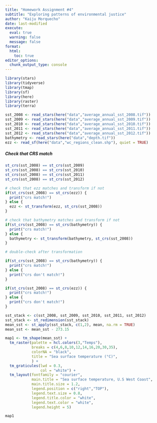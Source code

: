 ```yaml
---
title: "Homework Assignment #4"
subtitle: "Exploring patterns of environmental justice"
author: "Kaiju Morquecho"
date: last-modified
execute: 
  eval: true
  warning: false
  message: false
format:
  html:
    toc: true
editor_options: 
  chunk_output_type: console
---
```


```r
library(stars)
library(tidyverse)
library(tmap)
library(sf)
library(here)
library(raster)
library(terra)
```

```r
sst_2008 <- read_stars(here("data","average_annual_sst_2008.tif"))
sst_2009 <- read_stars(here("data","average_annual_sst_2009.tif"))
sst_2010 <- read_stars(here("data","average_annual_sst_2010.tif"))
sst_2011 <- read_stars(here("data","average_annual_sst_2011.tif"))
sst_2012 <- read_stars(here("data","average_annual_sst_2012.tif"))
bathymetry <- read_stars(here("data","depth.tif"))
ezz <- read_sf(here("data","wc_regions_clean.shp"), quiet = TRUE)

```

##### Check that CRS match

```r
st_crs(sst_2008) == st_crs(sst_2009)
st_crs(sst_2008) == st_crs(sst_2010)
st_crs(sst_2008) == st_crs(sst_2011)
st_crs(sst_2008) == st_crs(sst_2012)
```

```r
# check that ezz matches and transform if not
if(st_crs(sst_2008) == st_crs(ezz)) {
  print("crs match!")
} else { 
  ezz <- st_transform(ezz, st_crs(sst_2008))
}

# check that bathymetry matches and transform if not
if(st_crs(sst_2008) == st_crs(bathymetry)) {
  print("crs match!")
} else { 
  bathymetry <- st_transform(bathymetry, st_crs(sst_2008))
}
```

```r
# double-check after transformation 

if(st_crs(sst_2008) == st_crs(bathymetry)) {
  print("crs match!")
} else { 
  print("crs don't match!")
}

if(st_crs(sst_2008) == st_crs(ezz)) {
  print("crs match!")
} else { 
  print("crs don't match!")
}
```

```r
sst_stack <- c(sst_2008, sst_2009, sst_2010, sst_2011, sst_2012)
sst_stack <- st_redimension(sst_stack)
mean_sst <- st_apply(sst_stack, c(1,2), mean, na.rm = TRUE)
mean_sst <- mean_sst - 273.15
```

```r
map1 <- tm_shape(mean_sst) +
  tm_raster(palette = hcl.colors(3,"Temps"),
            breaks = c(4,6,8,10,12,14,16,20,30,35),
            colorNA = "black",
            title = "Sea surface temperature (°C)",
            ) +
  tm_graticules(lwd = 0.3, 
                col = "white") +
  tm_layout(fontfamily = "courier",
            main.title = "Sea surface temperature, U.S West Coast",
            main.title.size = 1.2,
            legend.position = c("right","TOP"),
            legend.text.size = 0.8,
            legend.title.color = "white",
            legend.text.color = "white",
            legend.height = 5)

map1
```


